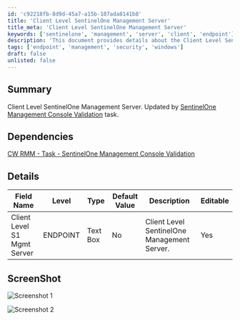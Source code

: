 ```yaml
---
id: 'c92218fb-8d9d-45a7-a15b-107ada8141b8'
title: 'Client Level SentinelOne Management Server'
title_meta: 'Client Level SentinelOne Management Server'
keywords: ['sentinelone', 'management', 'server', 'client', 'endpoint']
description: 'This document provides details about the Client Level SentinelOne Management Server, including its dependencies, field details, and screenshots for reference. It is updated by the SentinelOne Management Console Validation task and outlines editable fields for user interaction.'
tags: ['endpoint', 'management', 'security', 'windows']
draft: false
unlisted: false
---
```

## Summary

Client Level SentinelOne Management Server. Updated by [SentinelOne Management Console Validation](https://proval.itglue.com/DOC-5078775-17312729) task.

## Dependencies

[CW RMM - Task - SentinelOne Management Console Validation](https://proval.itglue.com/DOC-5078775-17312729)

## Details

| Field Name                      | Level    | Type      | Default Value | Description                                | Editable |
|---------------------------------|----------|-----------|---------------|--------------------------------------------|----------|
| Client Level S1 Mgmt Server     | ENDPOINT | Text Box  | No            | Client Level SentinelOne Management Server.| Yes      |

## ScreenShot

![Screenshot 1](../../../static/img/Endpoint---Client-Level-S1-Mgmt-Server/image_1.png)

![Screenshot 2](../../../static/img/Endpoint---Client-Level-S1-Mgmt-Server/image_2.png)











